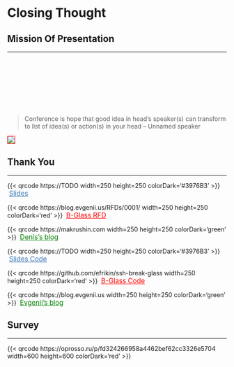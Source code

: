 # Closing Thought {background-image="themes/topic.jpg"}

## Mission Of Presentation {background-gradient="linear-gradient(to bottom, #00192C, #004F61)" #sec-orator}

<hr>

<br>
<br>
<br>

:::: {layout="[ 60, 40 ]"}

::: {#first-column}

::: {.custom-smaller}

<br>
<br>
<br>

> Conference is hope that good idea in head's speaker(s) can transform to list of
idea(s) or action(s) in your head -- Unnamed speaker

:::

:::

::: {#second-column}
![](/src/images/orator.jpg){fig-align="center" style="border:1px solid red;"}
:::

::::

## Thank You {background-gradient="linear-gradient(to bottom, #00192C, #004F61)" #qa}

<hr>

::: {layout-nrow=2}

{{< qrcode https://TODO width=250 height=250 colorDark='#3976B3' >}} \ [Slides](https://TODO){style="color:#3976B3;font-size:1.1em;"}

{{< qrcode https://blog.evgenii.us/RFDs/0001/ width=250 height=250 colorDark='red' >}} \ [B-Glass RFD](https://blog.evgenii.us/RFDs/0001/ ){style="color:red;font-size:1.1em;"}

{{< qrcode https://makrushin.com width=250 height=250 colorDark='green' >}} \ [Denis's blog](https://makrushin.com){style="color:green;font-size:1.1em;"}

{{< qrcode https://TODO width=250 height=250 colorDark='#3976B3' >}} \ [Slides Code](https://TODO){style="color:#3976B3;font-size:1.1em;"}

{{< qrcode https://github.com/efrikin/ssh-break-glass width=250 height=250 colorDark='red' >}} \ [B-Glass Code](https://github.com/efrikin/ssh-break-glass){style="color:red;font-size:1.1em;"}

{{< qrcode https://blog.evgenii.us width=250 height=250 colorDark='green' >}} \ [Evgenii's blog](https://blog.evgenii.us){style="color:green;font-size:1.1em;"}

:::

## Survey {background-image="themes/topic.jpg"}

<hr>

::: {.center-xy}
{{< qrcode https://oprosso.ru/p/fd324266958a4462bef62cc3326e5704 width=600 height=600 colorDark='red' >}}
:::

